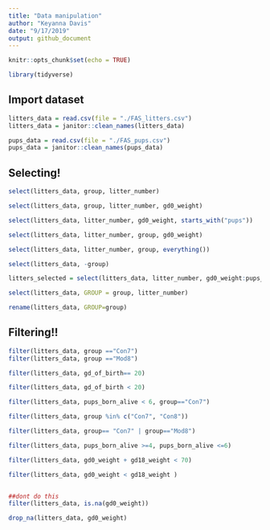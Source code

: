 ```yaml
---
title: "Data manipulation"
author: "Keyanna Davis"
date: "9/17/2019"
output: github_document
---
```


```r
knitr::opts_chunk$set(echo = TRUE)

library(tidyverse)

```


## Import dataset
```r
litters_data = read.csv(file = "./FAS_litters.csv")
litters_data = janitor::clean_names(litters_data)

pups_data = read.csv(file = "./FAS_pups.csv")
pups_data = janitor::clean_names(pups_data)
```


## Selecting!

```r
select(litters_data, group, litter_number)

select(litters_data, group, litter_number, gd0_weight)

select(litters_data, litter_number, gd0_weight, starts_with("pups"))

select(litters_data, litter_number, group, gd0_weight)

select(litters_data, litter_number, group, everything())

select(litters_data, -group)

litters_selected = select(litters_data, litter_number, gd0_weight:pups_born_alive)

select(litters_data, GROUP = group, litter_number)

rename(litters_data, GROUP=group)
```



## Filtering!!

```r
filter(litters_data, group =="Con7")
filter(litters_data, group =="Mod8")

filter(litters_data, gd_of_birth== 20)

filter(litters_data, gd_of_birth < 20)

filter(litters_data, pups_born_alive < 6, group=="Con7")

filter(litters_data, group %in% c("Con7", "Con8"))

filter(litters_data, group== "Con7" | group=="Mod8")

filter(litters_data, pups_born_alive >=4, pups_born_alive <=6)

filter(litters_data, gd0_weight + gd18_weight < 70)

filter(litters_data, gd0_weight < gd18_weight )


##dont do this
filter(litters_data, is.na(gd0_weight))

drop_na(litters_data, gd0_weight)
```




